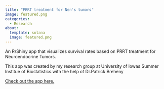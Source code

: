 ```yaml
---
title: "PRRT treatment for Nen's tumors"
image: featured.png
categories:
  - Research
about:
  template: solana
  image: featured.png
---
```


An R/Shiny app that visualizes survival rates based on PRRT treatment for Neuroendocrine Tumors. 

This app was created by my research group at University of Iowas Summer Institue of Biostatistics with the help of Dr.Patrick Breheny

[Check out the app here.](https://ph-ivshiny.iowa.uiowa.edu/pbreheny/isib/) 
